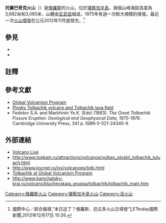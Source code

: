 {{Infobox mountain
| Name             = 托爾巴奇克火山
| Photo            = Tolbatschik aus Südwesten.jpg
| Photo size       = 
| Caption          = 從西南邊看托爾巴奇克火山
| pushpin_map            = Russia<!-- the name of a location map as per [[Template:Location_map|Template:Location_map]] -->
| pushpin_label_position = <!-- the position of the pushpin label: left, right, top, bottom, none -->
| pushpin_map_caption    = 位於俄羅斯堪察加半島之地理位置
| pushpin_mapsize        =
| coordinates_ref        = 
| latd=55 |latm= 49|lats= 51|latNS=N 
| longd= 160|longm=19 |longs=33 |longEW=E
| Elevation        = 3682米 / 3085米
| Location         = [[俄罗斯|俄罗斯]][[堪察加半島|堪察加半島]]
| Range            = 
| Prominence       = 2190米
| Parent peak      = 
| Coordinates      = 
| Topographic map  = 
| Type             = [[盾狀火山|盾狀火山]]及[[複式火山|複式火山]]
| Volcanic_Arc/Belt= 
| Age              = 
| Last eruption    = 2012年(持續中)
| First ascent     = 
| Easiest route    = 岩及雪攀登
| Grid_ref_UK      = 
| Grid_ref_Ireland = 
| Listing          = [[極端突出類山峰|極端突出類山峰]]
| Translation      = 
| Language         = 
| Pronunciation    = 
}}

'''托爾巴奇克火山'''（{{lang-ru|Толбачик}}）是[[俄羅斯|俄羅斯]]的火山，位於[[堪察加半島|堪察加半島]]，兩個山峰海拔高度為3,682米和3,085米，山體由[[玄武岩|玄武岩]]組成，1975年有過一次較大規模的噴發。最近一次[[火山噴發|火山噴發]]在公元2012年11月底發生。<ref>國際中心／綜合報導,"末日近了？俄羅斯、厄瓜多火山又噴發"[http://www.ettoday.net/news/20121217/140606]{{dead link|date=2017年12月 |bot=InternetArchiveBot |fix-attempted=yes }},ETtoday國際新聞,2012年12月17日 10:26.</ref>

==參見==
*{{link-en|俄羅斯火山列表|List of volcanoes in Russia}}
*{{link-en|東北亞極高峰列表|List of ultras of Northeast Asia}}

==註釋==
{{reflist}}

==參考文獻==
{{refbegin}}
* [http://www.volcano.si.edu/world/volcano.cfm?vnum=1000-24= Global Volcanism Program] {{Wayback|url=http://www.volcano.si.edu/world/volcano.cfm?vnum=1000-24= |date=20121120084049 }}
* [http://www.kscnet.ru/ivs/volcanoes/holocene/main/textpage/tolbachik.html Plosky Tolbachik volcano and Tolbachik lava field] {{Wayback|url=http://www.kscnet.ru/ivs/volcanoes/holocene/main/textpage/tolbachik.html |date=20130609031626 }}
* Fedotov S.A. and Markhinin Ye.K. (Eds) (1983). ''The Great Tolbachik Fissure Eruption: Geological and Geophysical Data, 1975-1976''. Cambridge University Press, 341 p. ISBN 0-521-24345-9
{{refend}}

==外部連結==
* [http://www.volcanolive.com/tolbachik.html Volcano Live] {{Wayback|url=http://www.volcanolive.com/tolbachik.html |date=20130610075344 }}
* http://www.topkam.ru/attractions/volcanos/vulkan_ploskii_tolbachik_tuluach.html {{Wayback|url=http://www.topkam.ru/attractions/volcanos/vulkan_ploskii_tolbachik_tuluach.html |date=20121211050302 }}
* http://www.kscnet.ru/ivs/volcanoes/tolb.html {{Wayback|url=http://www.kscnet.ru/ivs/volcanoes/tolb.html |date=20131017175154 }} {{ru icon}}
* [http://www.volcano.si.edu/world/volcano.cfm?vnum=1000-24= Tolbachik at Global Volcanism Program] {{Wayback|url=http://www.volcano.si.edu/world/volcano.cfm?vnum=1000-24= |date=20121120084049 }} {{en icon}}
* http://www.kamchatsky-krai.ru/volcano/kluchevskaja_gruppa/tolbachik/tolbachik_main.htm {{Wayback|url=http://www.kamchatsky-krai.ru/volcano/kluchevskaja_gruppa/tolbachik/tolbachik_main.htm |date=20120111151243 }} {{ru icon}}



[[Category:俄羅斯火山|Category:俄羅斯火山]]
[[Category:堪察加半島火山|Category:堪察加半島火山]]
[[Category:活火山|Category:活火山]]